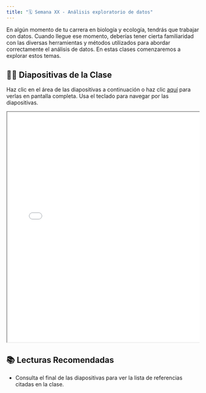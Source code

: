 ```yaml
---
title: "🗓️ Semana XX - Análisis exploratorio de datos"
---
```


En algún momento de tu carrera en biología y ecología, tendrás que trabajar con datos. Cuando llegue ese momento, deberías tener cierta familiaridad
con las diversas herramientas y métodos utilizados para abordar correctamente el análisis de datos. En estas clases comenzaremos a explorar estos temas.

## 👨‍🏫 Diapositivas de la Clase

Haz clic en el área de las diapositivas a continuación o haz clic [aquí](slides.qmd) para verlas en pantalla completa.
Usa el teclado para navegar por las diapositivas.

<div class="container" style="position: relative;overflow: hidden;width: 100%;min-height:600px;">
<iframe src="slides.html" style="position=absolute;top: 0;left: 0;bottom: 0;right: 0;width: 100%;min-height:600px;"></iframe>
</div>

## 📚 Lecturas Recomendadas

- Consulta el final de las diapositivas para ver la lista de referencias citadas en la clase.
